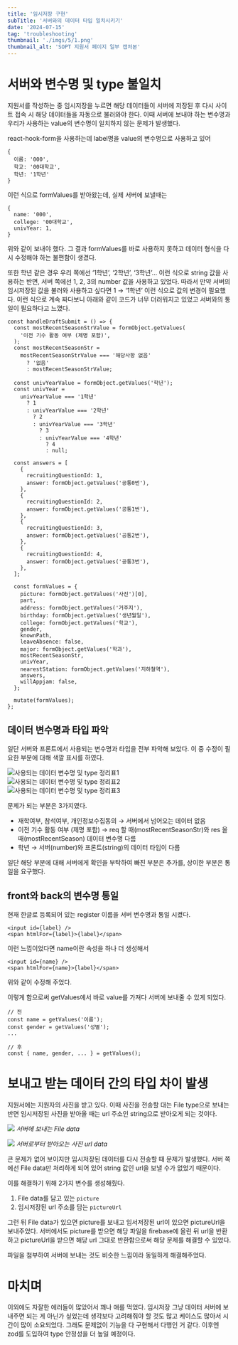 ```yaml
---
title: '임시저장 구현'
subTitle: '서버와의 데이터 타입 일치시키기'
date: '2024-07-15'
tag: 'troubleshooting'
thumbnail: './imgs/5/1.png'
thumbnail_alt: 'SOPT 지원서 페이지 일부 캡처본'
---
```


# 서버와 변수명 및 type 불일치

지원서를 작성하는 중 임시저장을 누르면 해당 데이터들이 서버에 저장된 후 다시 사이트 접속 시 해당 데이터들을 자동으로 불러와야 한다.
이때 서버에 보내야 하는 변수명과 우리가 사용하는 value의 변수명이 일치하지 않는 문제가 발생했다.

react-hook-form을 사용하는데 label명을 value의 변수명으로 사용하고 있어

```tsx
{
  이름: '000',
  학교: '00대학교',
  학년: '1학년'
}
```

이런 식으로 formValues를 받아왔는데, 실제 서버에 보낼때는

```tsx
{
  name: '000',
  college: '00대학교',
  univYear: 1,
}
```

위와 같이 보내야 했다.
그 결과 formValues를 바로 사용하지 못하고 데이터 형식을 다시 수정해야 하는 불편함이 생겼다.

또한 학년 같은 경우 우리 쪽에선 ‘1학년’, ‘2학년’, ‘3학년’… 이런 식으로 string 값을 사용하는 반면, 서버 쪽에선 1, 2, 3의 number 값을 사용하고 있었다. 따라서 만약 서버의 임시저장된 값을 불러와 사용하고 싶다면 1 → ‘1학년’ 이런 식으로 값의 변경이 필요했다.
이런 식으로 계속 짜다보니 아래와 같이 코드가 너무 더러워지고 있었고 서버와의 통일이 필요하다고 느꼈다.

```tsx
const handleDraftSubmit = () => {
  const mostRecentSeasonStrValue = formObject.getValues(
    '이전 기수 활동 여부 (제명 포함)',
  );
  const mostRecentSeasonStr =
    mostRecentSeasonStrValue === '해당사항 없음'
      ? '없음'
      : mostRecentSeasonStrValue;

  const univYearValue = formObject.getValues('학년');
  const univYear =
    univYearValue === '1학년'
      ? 1
      : univYearValue === '2학년'
        ? 2
        : univYearValue === '3학년'
          ? 3
          : univYearValue === '4학년'
            ? 4
            : null;

  const answers = [
    {
      recruitingQuestionId: 1,
      answer: formObject.getValues('공통0번'),
    },
    {
      recruitingQuestionId: 2,
      answer: formObject.getValues('공통1번'),
    },
    {
      recruitingQuestionId: 3,
      answer: formObject.getValues('공통2번'),
    },
    {
      recruitingQuestionId: 4,
      answer: formObject.getValues('공통3번'),
    },
  ];

  const formValues = {
    picture: formObject.getValues('사진')[0],
    part,
    address: formObject.getValues('거주지'),
    birthday: formObject.getValues('생년월일'),
    college: formObject.getValues('학교'),
    gender,
    knownPath,
    leaveAbsence: false,
    major: formObject.getValues('학과'),
    mostRecentSeasonStr,
    univYear,
    nearestStation: formObject.getValues('지하철역'),
    answers,
    willAppjam: false,
  };

  mutate(formValues);
};
```

## 데이터 변수명과 타입 파악

일단 서버와 프론트에서 사용되는 변수명과 타입을 전부 파악해 보았다.
이 중 수정이 필요한 부분에 대해 색깔 표시를 하였다.

![사용되는 데이터 변수명 및 type 정리표1](./imgs/5/2.png)
![사용되는 데이터 변수명 및 type 정리표2](./imgs/5/3.png)
![사용되는 데이터 변수명 및 type 정리표3](./imgs/5/4.png)

문제가 되는 부분은 3가지였다.

- 재학여부, 참석여부, 개인정보수집동의 → 서버에서 넘어오는 데이터 없음
- 이전 기수 활동 여부 (제명 포함) → req 할 때(mostRecentSeasonStr)와 res 올 때(mostRecentSeason) 데이터 변수명 다름
- 학년 → 서버(number)와 프론트(string)의 데이터 타입이 다름

일단 해당 부분에 대해 서버에게 확인을 부탁하여 빠진 부분은 추가를, 상이한 부분은 통일을 요구했다.

## front와 back의 변수명 통일

현재 한글로 등록되어 있는 register 이름을 서버 변수명과 통일 시켰다.

```tsx
<input id={label} />
<span htmlFor={label}>{label}</span>
```

이런 느낌이었다면 name이란 속성을 하나 더 생성해서

```tsx
<input id={name} />
<span htmlFor={name}>{label}</span>
```

위와 같이 수정해 주었다.

이렇게 함으로써 getValues에서 바로 value를 가져다 서버에 보내줄 수 있게 되었다.

```tsx
// 전
const name = getValues('이름');
const gender = getValues('성별');
...
```

```tsx
// 후
const { name, gender, ... } = getValues();
```

# 보내고 받는 데이터 간의 타입 차이 발생

지원서에는 지원자의 사진을 받고 있다.
이때 사진을 전송할 대는 File type으로 보내는 반면
임시저장된 사진을 받아올 때는 url 주소인 string으로 받아오게 되는 것이다.

![](./imgs/5/5.png)
_서버에 보내는 File data_

![](./imgs/5/6.png)
_서버로부터 받아오는 사진 url data_

큰 문제가 없어 보이지만 임시저장된 데이터를 다시 전송할 때 문제가 발생했다.
서버 쪽에선 File data만 처리하게 되어 있어 string 값인 url을 보낼 수가 없었기 때문이다.

이를 해결하기 위해 2가지 변수를 생성해줬다.

1. File data를 담고 있는 `picture`
2. 임시저장된 url 주소를 담는 `pictureUrl`

그런 뒤 File data가 있으면 picture를 보내고 임서저장된 url이 있으면 pictureUrl을 보내주었다.
서버에서도 picture를 받으면 해당 파일을 firebase에 올린 뒤 url을 반환하고 pictureUrl을 받으면 해당 url 그대로 반환함으로써 해당 문제를 해결할 수 있었다.

파일을 첨부하여 서버에 보내는 것도 비슷한 느낌이라 동일하게 해결해주었다.

# 마치며

이외에도 자잘한 에러들이 많았어서 꽤나 애를 먹었다.
임시저장 그냥 데이터 서버에 보내주면 되는 게 아닌가 싶었는데
생각보다 고려해줘야 할 것도 많고 케이스도 많아서 시간이 많이 소요되었다.
그래도 문제없이 기능을 다 구현해서 다행인 거 같다.
이후엔 zod를 도입하여 type 안정성을 더 높일 예정이다.

